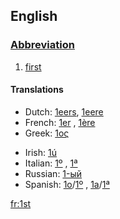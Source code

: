 ==English==

===[[Abbreviation]]===
# [[first]]

====Translations====
{{top}}
*Dutch: [[1eers]], [[1eere]]
*French: [[1er]] {{m}}, [[1ère]] {{f}}
*Greek: [[1ος]]
{{mid}}
*Irish: [[1ú]]
*Italian: [[1º]] {{m}}, [[1ª]] {{f}}
*Russian: [[1-ый]]
*Spanish: [[1o]]/[[1º]] {{m}}, [[1a]]/[[1ª]] {{f}}
{{bottom}}

[[fr:1st]]